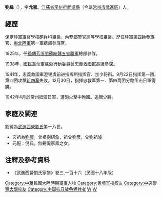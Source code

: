 '''劉緯'''（{{bd|1902年||1942年|catIdx=L劉}}），字'''允嘉'''。[[江蘇省|江蘇省]][[常州府|常州府]][[武進縣|武進縣]]（今屬[[常州市|常州市]][[武進區|武進區]]）人，

== 經歷 ==
[[保定陸軍軍官學校|保定陸軍軍官學校]]砲兵科畢業。[[中央警察大學|內務部警官高等學校]]畢業。歷任[[陸軍第四鎮|陸軍第四師]]參謀官、[[東北軍|東北陸軍]]第一軍總部參謀官。

1925年，任[[孫傳芳|孫傳芳]][[浙閩蘇皖贛五省聯軍|浙閩蘇皖贛五省聯軍]]總部參謀。

1938年，[[國民革命軍|國民革命軍]]蘇浙行動委員會[[忠義救國軍|忠義救國軍]]高級參謀。

1941年，忠義救國軍澄锡虞前进指挥所指挥官、加少将衔。9月22日指挥第一团、第四团攻擊[[新四军|新四军]]失敗。12月30日，指揮忠救军第一、第四两团分路阻击日軍得勝。

1942年4月於常州抵禦日軍，遭砲火擊中殉國。追贈少將。

== 家庭及關連 ==
劉緯為[[武進西營劉氏|武進西營劉氏]]第十八世。
*玄祖為[[劉烜|劉烜]]，曾祖劉紹詹，祖父劉彥，父劉祖濬
*元配：倪氏。無錫倪家鳳之女。

== 注釋及參考資料 ==
{{reflist}}
*《武進西營劉氏家譜》卷三,一百十六（民國十八年版）

{{江蘇人物小作品}}
{{軍事人物小作品}}

{{武進西營劉氏}}
{{DEFAULTSORT:L劉}}
[[Category:中華民國大陸時期軍事人物|Category:中華民國大陸時期軍事人物]]
[[Category:黄埔军校校友|Category:黄埔军校校友]]
[[Category:中央警察大學校友|Category:中央警察大學校友]]
[[Category:中国抗日战争牺牲者|Category:中国抗日战争牺牲者]]
[[Category:劉姓|W]]
[[Category:武進西營劉氏|W]]